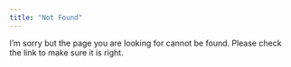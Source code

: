 ```yaml
---
title: "Not Found"
---
```


I'm sorry but the page you are looking for cannot be found. Please check the link to make sure it is right.

